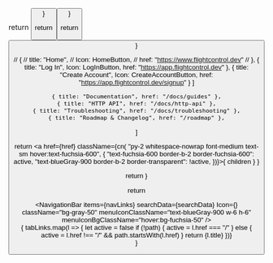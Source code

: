 
  return <Button title="Home" href="https://www.flightcontrol.dev/docs" transparent />
}

  return <Button title="Dashboard" href="https://app.flightcontrol.dev" transparent />
}

  return <Button title="Create Account"  href="https://app.flightcontrol.dev/signup" />
}

  // {
  //     title: "Home",
  //     Icon: HomeButton,
  //     href: "https://www.flightcontrol.dev"
  //   },
    {
      title: "Log In",
      Icon: LogInButton,
      href: "https://app.flightcontrol.dev"
    },
    {
      title: "Create Account",
      Icon: CreateAccountButton,
      href: "https://app.flightcontrol.dev/signup"
    }
  ]
  
    { title: "Documentation", href: "/docs/guides" },
    { title: "HTTP API", href: "/docs/http-api" },
    { title: "Troubleshooting", href: "/docs/troubleshooting" },
    { title: "Roadmap & Changelog", href: "/roadmap" },
  ]

  return <a
    href={href}
    className={cn(
      "py-2 whitespace-nowrap font-medium text-sm hover:text-fuchsia-600", {
        "text-fuchsia-600 border-b-2 border-fuchsia-600": active,
        "text-blueGray-900 border-b-2 border-transparent": !active,
      })}>{ children }</a>
}

  return <a href="/"><LogoWithText /></a>
}

  return <div className="flex flex-col bg-gray-50 border-b border-blueGray-100">
      <NavigationBar
        items={navLinks}
        searchData={searchData}
        Icon={<IconWithLink />}
        className="bg-gray-50"
        menuIconClassName="text-blueGray-900 w-6 h-6"
        menuIconBgClassName="hover:bg-fuchsia-50"
      />
      <div className="flex-grow" />
      <div className="px-6 flex flex-row items-center gap-8 overflow-x-auto hiddenScrollbar z-0">
        { tabLinks.map(l => {
          let active = false
          if (!path) {
            active = l.href === "/"
          } else {
            active = l.href !== "/" && path.startsWith(l.href)
          }
          return <Tab
              active={active}
              href={l.href}>
                {l.title}
              </Tab>
        })}
      </div>
    </div>
}

<TabbedNavbar />